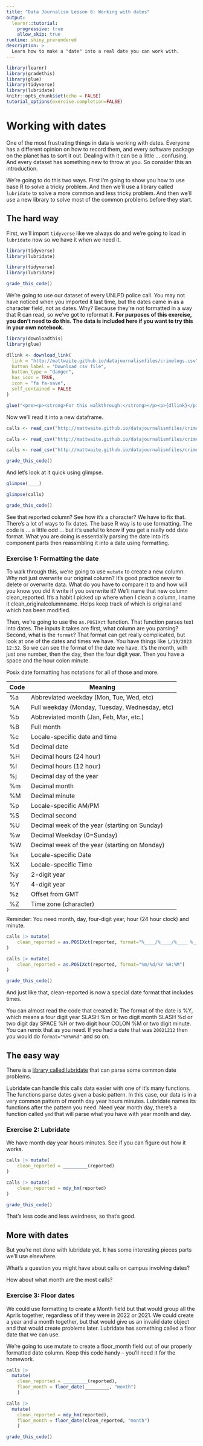 ```yaml
---
title: "Data Journalism Lesson 6: Working with dates"
output: 
  learnr::tutorial:
    progressive: true
    allow_skip: true
runtime: shiny_prerendered
description: >
  Learn how to make a "date" into a real date you can work with.
---
```


```r
library(learnr)
library(gradethis)
library(glue)
library(tidyverse)
library(lubridate)
knitr::opts_chunk$set(echo = FALSE)
tutorial_options(exercise.completion=FALSE)
```

# Working with dates

One of the most frustrating things in data is working with dates. Everyone has a different opinion on how to record them, and every software package on the planet has to sort it out. Dealing with it can be a little ... confusing. And every dataset has something new to throw at you. So consider this an introduction. 

We're going to do this two ways. First I'm going to show you how to use base R to solve a tricky problem. And then we'll use a library called `lubridate` to solve a more common and less tricky problem. And then we'll use a new library to solve most of the common problems before they start. 

## The hard way

First, we'll import `tidyverse` like we always do and we're going to load in `lubridate` now so we have it when we need it. 

```r
library(tidyverse)
library(lubridate)
```
```r
library(tidyverse)
library(lubridate)
```
```r
grade_this_code()
```

We're going to use our dataset of every UNLPD police call. You may not have noticed when you imported it last time, but the dates came in as a character field, not as dates. Why? Because they're not formatted in a way that R can read, so we've got to reformat it. **For purposes of this exercise, you don't need to do this. The data is included here if you want to try this in your own notebook.**

```r
library(downloadthis)
library(glue)

dllink <- download_link(
  link = "http://mattwaite.github.io/datajournalismfiles/crimelogs.csv",
  button_label = "Download csv file",
  button_type = "danger",
  has_icon = TRUE,
  icon = "fa fa-save",
  self_contained = FALSE
)

glue("<pre><p><strong>For this walkthrough:</strong></p><p>{dllink}</p></pre>")

```

Now we'll read it into a new dataframe. 

```r
calls <- read_csv("http://mattwaite.github.io/datajournalismfiles/crimelogs.csv")
```
```r
calls <- read_csv("http://mattwaite.github.io/datajournalismfiles/crimelogs.csv")
```
```r
calls <- read_csv("http://mattwaite.github.io/datajournalismfiles/crimelogs.csv")
```
```r
grade_this_code()
```

And let's look at it quick using glimpse.

```r
glimpse(____)
```
```r
glimpse(calls)
```
```r
grade_this_code()
```

See that reported column? See how it's a character? We have to fix that. There's a lot of ways to fix dates. The base R way is to use formatting. The code is ... a little odd ... but it's useful to know if you get a really odd date format. What you are doing is essentially parsing the date into it's component parts then reassmbling it into a date using formatting. 

### Exercise 1: Formatting the date

To walk through this, we're going to use `mutate` to create a new column. Why not just overwrite our original column? It's good practice never to delete or overwrite data. What do you have to compare it to and how will you know you did it write if you overwrite it? We'll name that new column clean_reported. It's a habit I picked up where when I clean a column, I name it clean_originalcolumnname. Helps keep track of which is original and which has been modified. 

Then, we're going to use the `as.POSIXct` function. That function parses text into dates. The inputs it takes are first, what column are you parsing? Second, what is the `format`? That format can get really complicated, but look at one of the dates and times we have. You have things like `1/19/2023 12:32`. So we can see the format of the date we have. It's the month, with just one number, then the day, then the four digit year. Then you have a space and the hour colon minute. 

Posix date formatting has notations for all of those and more. 

| Code | Meaning                                        |
|------|------------------------------------------------|
| %a	   | Abbreviated weekday (Mon, Tue, Wed, etc)       |
| %A	   | Full weekday (Monday, Tuesday, Wednesday, etc) |
| %b	   | Abbreviated month (Jan, Feb, Mar, etc.)        |
| %B	   | Full month                                     |
| %c	   | Locale-specific date and time                  |
| %d	   | Decimal date                                   |
| %H	   | Decimal hours (24 hour)                        |
| %I	   | Decimal hours (12 hour)                        |
| %j	   | Decimal day of the year                        |
| %m	   | Decimal month                                  |
| %M	   | Decimal minute                                 |
| %p	   | Locale-specific AM/PM                          |
| %S	   | Decimal second                                 |
| %U	   | Decimal week of the year (starting on Sunday)  |
| %w	   | Decimal Weekday (0=Sunday)                     |
| %W	   | Decimal week of the year (starting on Monday)  |
| %x	   | Locale-specific Date	                           |
| %X	   | Locale-specific Time                           |
| %y	   | 2-digit year                                   |
| %Y	   | 4-digit year                                   |
| %z	   | Offset from GMT                                |
| %Z	   | Time zone (character)                          |

Reminder: You need month, day, four-digit year, hour (24 hour clock) and minute. 

```r
calls |> mutate(
    clean_reported = as.POSIXct(reported, format="%____/%____/%____ %____:%____")
)
```
```r
calls |> mutate(
    clean_reported = as.POSIXct(reported, format="%m/%d/%Y %H:%M")
)
```
```r
grade_this_code()
```

And just like that, clean-reported is now a special date format that includes times.

You can almost read the code that created it: The format of the date is %Y, which means a four digit year SLASH %m or two digit month SLASH %d or two digit day SPACE %H or two digit hour COLON %M or two digit minute. You can remix that as you need. If you had a date that was `20021212` then you would do `format="%Y%m%d"` and so on. 

## The easy way

There is a [library called lubridate](https://lubridate.tidyverse.org/reference/index.html) that can parse some common date problems. 

Lubridate can handle this calls data easier with one of it's many functions. The functions parse dates given a basic pattern. In this case, our data is in a very common pattern of month day year hours minutes. Lubridate names its functions after the pattern you need. Need year month day, there's a function called `ymd` that will parse what you have with year month and day.  

### Exercise 2: Lubridate

We have month day year hours minutes. See if you can figure out how it works. 

```r
calls |> mutate(
    clean_reported = _________(reported)
)
```
```r
calls |> mutate(
    clean_reported = mdy_hm(reported)
)
```
```r
grade_this_code()
```

That's less code and less weirdness, so that's good. 

## More with dates

But you're not done with lubridate yet. It has some interesting pieces parts we'll use elsewhere. 

What's a question you might have about calls on campus involving dates? 

How about what month are the most calls? 

### Exercise 3: Floor dates

We could use formatting to create a Month field but that would group all the Aprils together, regardless of if they were in 2022 or 2021. We could create a year and a month together, but that would give us an invalid date object and that would create problems later. Lubridate has something called a floor date that we can use. 

We're going to use mutate to create a floor_month field out of our properly formatted date column. Keep this code handy -- you'll need it for the homework.  

```r
calls |> 
  mutate(
    clean_reported = _________(reported),
    floor_month = floor_date(_________, "month")
    ) 
```
```r
calls |> 
  mutate(
    clean_reported = mdy_hm(reported),
    floor_month = floor_date(clean_reported, "month")
    ) 
```
```r
grade_this_code()
```
